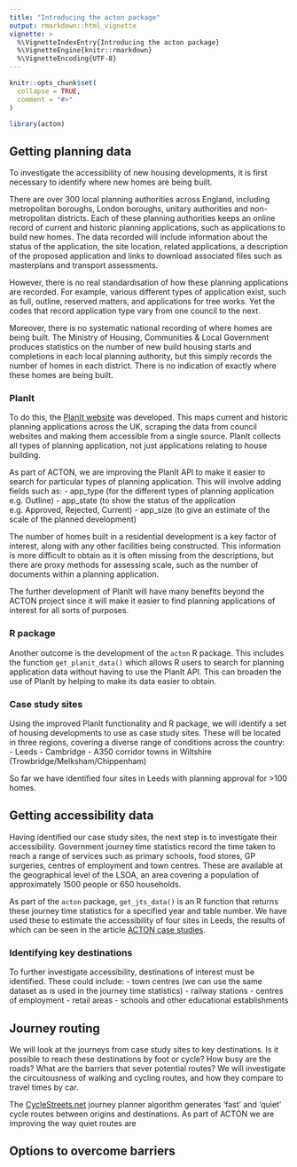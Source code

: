 ```yaml
---
title: "Introducing the acton package"
output: rmarkdown::html_vignette
vignette: >
  %\VignetteIndexEntry{Introducing the acton package}
  %\VignetteEngine{knitr::rmarkdown}
  %\VignetteEncoding{UTF-8}
---
```


```r
knitr::opts_chunk$set(
  collapse = TRUE,
  comment = "#>"
)
```

```r
library(acton)
```


## Getting planning data

To investigate the accessibility of new housing developments, it is first necessary to identify where new homes are being built. 

There are over 300 local planning authorities across England, including metropolitan boroughs, London boroughs, unitary authorities and non-metropolitan districts. Each of these planning authorities keeps an online record of current and historic planning applications, such as applications to build new homes. The data recorded will include information about the status of the application, the site location, related applications, a description of the proposed application and links to download associated files such as masterplans and transport assessments. 

However, there is no real standardisation of how these planning applications are recorded. For example, various different types of application exist, such as full, outline, reserved matters, and applications for tree works. Yet the codes that record application type vary from one council to the next.

Moreover, there is no systematic national recording of where homes are being built. The Ministry of Housing, Communities & Local Government produces statistics on the number of new build housing starts and completions in each local planning authority, but this simply records the number of homes in each district. There is no indication of exactly where these homes are being built.

### PlanIt

To do this, the [PlanIt website](https://www.planit.org.uk/) was developed. This maps current and historic planning applications across the UK, scraping the data from council websites and making them accessible from a single source. PlanIt collects all types of planning application, not just applications relating to house building.

As part of ACTON, we are improving the PlanIt API to make it easier to search for particular types of planning application. This will involve adding fields such as:
- app_type (for the different types of planning application e.g. Outline)
- app_state (to show the status of the application e.g. Approved, Rejected, Current)
- app_size (to give an estimate of the scale of the planned development)

The number of homes built in a residential development is a key factor of interest, along with any other facilities being constructed. This information is more difficult to obtain as it is often missing from the descriptions, but there are proxy methods for assessing scale, such as the number of documents within a planning application.

The further development of PlanIt will have many benefits beyond the ACTON project since it will make it easier to find planning applications of interest for all sorts of purposes. 

### R package

Another outcome is the development of the `acton` R package. This includes the function `get_planit_data()` which allows R users to search for planning application data without having to use the PlanIt API. This can broaden the use of PlanIt by helping to make its data easier to obtain.

### Case study sites

Using the improved PlanIt functionality and R package, we will identify a set of housing developments to use as case study sites. These will be located in three regions, covering a diverse range of conditions across the country:
- Leeds
- Cambridge
- A350 corridor towns in Wiltshire (Trowbridge/Melksham/Chippenham)

So far we have identified four sites in Leeds with planning approval for >100 homes.

## Getting accessibility data

Having identified our case study sites, the next step is to investigate their accessibility. Government journey time statistics record the time taken to reach a range of services such as primary schools, food stores, GP surgeries, centres of employment and town centres. These are available at the geographical level of the LSOA, an area covering a population of approximately 1500 people or 650 households. 

As part of the `acton` package, `get_jts_data()` is an R function that returns these journey time statistics for a specified year and table number. We have used these to estimate the accessibility of four sites in Leeds, the results of which can be seen in the article [ACTON case studies](https://cyipt.github.io/acton/articles/case-studies.html).

### Identifying key destinations

To further investigate accessibility, destinations of interest must be identified. These could include:
- town centres (we can use the same dataset as is used in the journey time statistics)
- railway stations
- centres of employment
- retail areas
- schools and other educational establishments

## Journey routing

We will look at the journeys from case study sites to key destinations. Is it possible to reach these destinations by foot or cycle? How busy are the roads? What are the barriers that sever potential routes? We will investigate the circuitousness of walking and cycling routes, and how they compare to travel times by car. 

The [CycleStreets.net](https://www.cyclestreets.net/) journey planner algorithm generates 'fast' and 'quiet' cycle routes between origins and destinations. As part of ACTON we are improving the way quiet routes are 

## Options to overcome barriers
